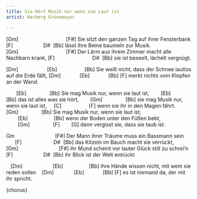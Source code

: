 ```yaml
---
title: Sie Hört Musik nur wenn sie Laut ist
artist: Herberg Grönemeyer

---
```


[Gm]                                 [F#]
Sie sitzt den ganzen Tag auf ihrer Fensterbank
[F]                     D#  [Bb]
lässt ihre Beine baumeln zur Musik.
[Gm]                                 [F#]
Der Lärm aus ihrem Zimmer macht alle Nachbarn krank,
[F]                          D#  [Bb]
sie ist beseelt, lächelt vergnügt.

[Dm]                    [Eb]                   [Bb]
Sie weiß nicht, dass der Schnee lautlos auf die Erde fällt,
[Dm]             [Eb]             [Bb] [F]
merkt nichts vom Klopfen an der Wand.


:::{.song-chorus}

       [Eb]                [Bb]
Sie mag Musik nur, wenn sie laut ist,
       [Eb]           [Bb]
das ist alles was sie hört,
       [Gm]                [Bb]
sie mag Musik nur, wenn sie laut ist,
    [C]                   [F]
wenn sie ihr in den Magen fährt.
       [Gm]                [Bb]
Sie mag Musik nur, wenn sie laut ist,
        [Eb]                  [Bb]
wenn der Boden unter den Füßen bebt,
        [Gm]                [F]        [G]
dann vergisst sie, dass sie taub ist.

:::


Gm                            [F#]
Der Mann ihrer Träume muss ein Bassmann sein
      [F]                      D#  [Bb]
das Kitzeln im Bauch macht sie verrückt,
 [Gm]                            [F#]
ihr Mund scheint vor lauter Glück still zu schrei'n
 [F]                     D#  [Bb]
ihr Blick ist der Welt entrückt

   [Dm]                     [Eb]                  [Bb]
ihre Hände wissen nicht, mit wem sie reden sollen
   [Dm]              [Eb]             [Bb] [F]
es ist niemand da, der mit ihr spricht.


{chorus}
